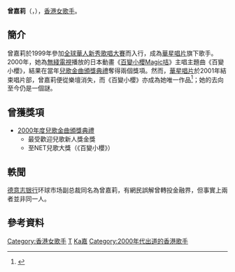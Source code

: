 {{藝人
|姓名 = 曾嘉莉
|類型 = 女歌手
|圖片 = 
|圖片簡介 = 
|羅馬拼音 =
|英文名 = Amy Tsang
|暱稱 = 嘉嘉
|語言 = [[粵語|粵語]]、[[英語|英語]]、[[普通話|國語]]
|籍貫 =
|國籍 = {{CNHK}}
|出生日期 = {{birth_date_and_age|1980|3|28}}
|出生地點 = {{BHKG}} 
|教育程度 = 中學
|母校 = [[嘉諾撒聖家書院|嘉諾撒聖家書院]]
|宗教信仰 = 未公開
|出道日期 = {{start date and age|1999}}
|演奏樂器 = 聲樂
|代表作 = 《百變小櫻》<br/>（[[百變小櫻|百變小櫻]]香港版主題曲）
|活躍年代 = 1999年－2001年
|唱片公司 = [[華星唱片|華星唱片]]（1999年－2001年）
}}

'''曾嘉莉'''（{{Lang-en|Amy Tsang}}，{{bd|1980年|3月28日|catIdx=T曾}}），[[香港|香港]][[女歌手|女歌手]]。

==簡介==
曾嘉莉於1999年參加[[TVB全球華人新秀歌唱大賽|全球華人新秀歌唱大賽]]而入行，成為[[華星唱片|華星唱片]]旗下歌手。2000年，她為[[無綫電視|無綫電視]]播放的日本動畫《[[百變小櫻|百變小櫻Magic咭]]》主唱主題曲《百變小櫻》，結果在當年[[兒歌金曲頒獎典禮|兒歌金曲頒獎典禮]]奪得兩個獎項。然而，[[華星唱片|華星唱片]]於2001年結束唱片部，曾嘉莉便從樂壇消失，而《百變小櫻》亦成為她唯一作品<ref>{{cite news|author1=彭嘉彬|title=【一首歌】曾嘉莉《百變小櫻》　「看我Sakura揮揮魔棒解開咀咒」|url=https://www.hk01.com/%E9%9F%B3%E6%A8%82/122142/%E4%B8%80%E9%A6%96%E6%AD%8C-%E6%9B%BE%E5%98%89%E8%8E%89-%E7%99%BE%E8%AE%8A%E5%B0%8F%E6%AB%BB-%E7%9C%8B%E6%88%91sakura%E6%8F%AE%E6%8F%AE%E9%AD%94%E6%A3%92%E8%A7%A3%E9%96%8B%E5%92%80%E5%92%92|accessdate=2018-05-05|agency=香港01|date=2017-09-27|archive-date=2018-05-06|archive-url=https://web.archive.org/web/20180506103926/https://www.hk01.com/%E9%9F%B3%E6%A8%82/122142/%E4%B8%80%E9%A6%96%E6%AD%8C-%E6%9B%BE%E5%98%89%E8%8E%89-%E7%99%BE%E8%AE%8A%E5%B0%8F%E6%AB%BB-%E7%9C%8B%E6%88%91sakura%E6%8F%AE%E6%8F%AE%E9%AD%94%E6%A3%92%E8%A7%A3%E9%96%8B%E5%92%80%E5%92%92|dead-url=no}}</ref>；她的去向至今仍是一個謎。

==曾獲獎項==
*[[2000年度兒歌金曲頒獎典禮得獎名單|2000年度兒歌金曲頒獎典禮]]
**最受歡迎兒歌新人獎金獎 
**至NET兒歌大獎（《百變小櫻》）

==軼聞==
[[德意志银行|德意志银行]]环球市场副总裁同名為曾嘉莉，有網民誤解曾轉投金融界，但事實上兩者並非同一人。

== 參考資料 ==
{{reflist}}

{{HK-enter-bio-stub}}
{{DEFAULTSORT:tsang}}
{{兒歌金曲頒獎典禮至Net兒歌大獎}}
[[Category:香港女歌手|Category:香港女歌手]]
[[Category:嘉諾撒聖家書院校友|T]]
[[Category:曾姓|Ka嘉]]
[[Category:2000年代出道的香港歌手|Category:2000年代出道的香港歌手]]